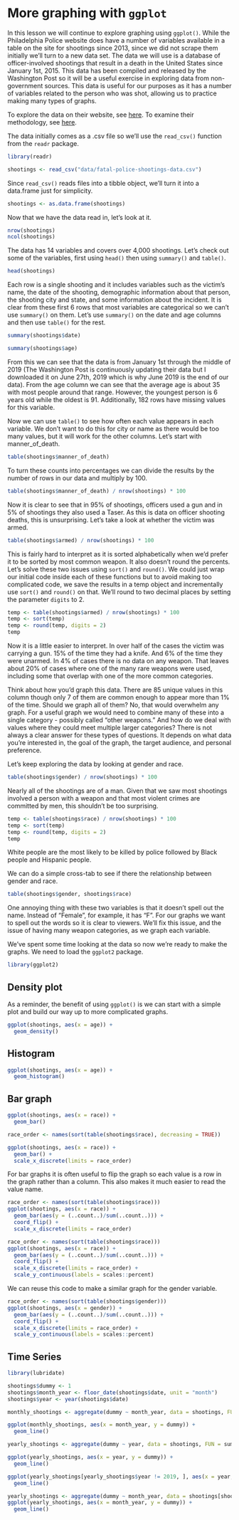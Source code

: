 # More graphing with `ggplot` {#ois_graphs}

In this lesson we will continue to explore graphing using `ggplot()`. While the Philadelphia Police website does have a number of variables available in a table on the site for shootings since 2013, since we did not scrape them initially we'll turn to a new data set. The data we will use is a database of officer-involved shootings that result in a death in the United States since January 1st, 2015. This data has been compiled and released by the Washington Post so it will be a useful exercise in exploring data from non-government sources. This data is useful for our purposes as it has a number of variables related to the person who was shot, allowing us to practice making many types of graphs. 

To explore the data on their website, see [here](https://www.washingtonpost.com/graphics/2019/national/police-shootings-2019/?utm_term=.e870afc9a00c). 
To examine their methodology, see [here](https://www.washingtonpost.com/national/how-the-washington-post-is-examining-police-shootings-in-the-united-states/2016/07/07/d9c52238-43ad-11e6-8856-f26de2537a9d_story.html?utm_term=.f07e9800092b).

The data initially comes as a .csv file so we'll use the `read_csv()` function from the `readr` package. 

```r
library(readr)
```

```r
shootings <- read_csv("data/fatal-police-shootings-data.csv")
```

Since `read_csv()` reads files into a tibble object, we'll turn it into a data.frame just for simplicity.

```r
shootings <- as.data.frame(shootings)
```

Now that we have the data read in, let's look at it.

```r
nrow(shootings)
ncol(shootings)
```

The data has 14 variables and covers over 4,000 shootings. Let's check out some of the variables, first using `head()` then using `summary()` and `table()`.

```r
head(shootings)
```

Each row is a single shooting and it includes variables such as the victim's name, the date of the shooting, demographic information about that person, the shooting city and state, and some information about the incident. It is clear from these first 6 rows that most variables are categorical so we can't use `summary()` on them. Let's use `summary()` on the date and age columns and then use `table()` for the rest. 

```r
summary(shootings$date)
```

```r
summary(shootings$age)
```

From this we can see that the data is from January 1st through the middle of 2019 (The Washington Post is continuously updating their data but I downloaded it on June 27th, 2019 which is why June 2019 is the end of our data). From the age column we can see that the average age is about 35 with most people around that range. However, the youngest person is 6 years old while the oldest is 91. Additionally, 182 rows have missing values for this variable. 

Now we can use `table()` to see how often each value appears in each variable. We don't want to do this for city or name as there would be too many values, but it will work for the other columns. Let's start with manner_of_death.

```r
table(shootings$manner_of_death)
```

To turn these counts into percentages we can divide the results by the number of rows in our data and multiply by 100.

```r
table(shootings$manner_of_death) / nrow(shootings) * 100
```

Now it is clear to see that in 95% of shootings, officers used a gun and in 5% of shootings they also used a Taser. As this is data on officer shooting deaths, this is unsurprising. Let's take a look at whether the victim was armed.

```r
table(shootings$armed) / nrow(shootings) * 100
```

This is fairly hard to interpret as it is sorted alphabetically when we'd prefer it to be sorted by most common weapon. It also doesn't round the percents. Let's solve these two issues using `sort()` and `round()`. We could just wrap our initial code inside each of these functions but to avoid making too complicated code, we save the results in a temp object and incrementally use `sort()` and `round()` on that. We'll round to two decimal places by setting the parameter `digits` to 2.

```r
temp <- table(shootings$armed) / nrow(shootings) * 100
temp <- sort(temp)
temp <- round(temp, digits = 2)
temp
```

Now it is a little easier to interpret. In over half of the cases the victim was carrying a gun. 15% of the time they had a knife. And 6% of the time they were unarmed. In 4% of cases there is no data on any weapon. That leaves about 20% of cases where one of the many rare weapons were used, including some that overlap with one of the more common categories.

Think about how you'd graph this data. There are 85 unique values in this column though only 7 of them are common enough to appear more than 1% of the time. Should we graph all of them? No, that would overwhelm any graph. For a useful graph we would need to combine many of these into a single category - possibly called "other weapons." And how do we deal with values where they could meet multiple larger categories? There is not always a clear answer for these types of questions. It depends on what data you're interested in, the goal of the graph, the target audience, and personal preference. 

Let's keep exploring the data by looking at gender and race. 

```r
table(shootings$gender) / nrow(shootings) * 100
```

Nearly all of the shootings are of a man. Given that we saw most shootings involved a person with a weapon and that most violent crimes are committed by men, this shouldn't be too surprising. 

```r
temp <- table(shootings$race) / nrow(shootings) * 100
temp <- sort(temp)
temp <- round(temp, digits = 2)
temp
```

White people are the most likely to be killed by police followed by Black people and Hispanic people. 

We can do a simple cross-tab to see if there the relationship between gender and race.

```r
table(shootings$gender, shootings$race)
```

One annoying thing with these two variables is that it doesn't spell out the name. Instead of "Female", for example, it has "F". For our graphs we want to spell out the words so it is clear to viewers. We'll fix this issue, and the issue of having many weapon categories, as we graph each variable.

We've spent some time looking at the data so now we're ready to make the graphs. We need to load the `ggplot2` package.

```r
library(ggplot2)
```

## Density plot

As a reminder, the benefit of using `ggplot()` is we can start with a simple plot and build our way up to more complicated graphs. 

```r
ggplot(shootings, aes(x = age)) + 
  geom_density()
```

## Histogram

```r
ggplot(shootings, aes(x = age)) + 
  geom_histogram()
```

## Bar graph

```r
ggplot(shootings, aes(x = race)) + 
  geom_bar()
```

```r
race_order <- names(sort(table(shootings$race), decreasing = TRUE))

ggplot(shootings, aes(x = race)) + 
  geom_bar() +
  scale_x_discrete(limits = race_order)
```

For bar graphs it is often useful to flip the graph so each value is a row in the graph rather than a column. This also makes it much easier to read the value name.

```r
race_order <- names(sort(table(shootings$race)))
ggplot(shootings, aes(x = race)) + 
  geom_bar(aes(y = (..count..)/sum(..count..))) +
  coord_flip() +
  scale_x_discrete(limits = race_order)
```


```r
race_order <- names(sort(table(shootings$race)))
ggplot(shootings, aes(x = race)) + 
  geom_bar(aes(y = (..count..)/sum(..count..))) +
  coord_flip() +
  scale_x_discrete(limits = race_order) +
  scale_y_continuous(labels = scales::percent)
```

We can reuse this code to make a similar graph for the gender variable.

```r
race_order <- names(sort(table(shootings$gender)))
ggplot(shootings, aes(x = gender)) + 
  geom_bar(aes(y = (..count..)/sum(..count..))) +
  coord_flip() +
  scale_x_discrete(limits = race_order) +
  scale_y_continuous(labels = scales::percent)
```
 

## Time Series

```r
library(lubridate)
```

```r
shootings$dummy <- 1
shootings$month_year <- floor_date(shootings$date, unit = "month")
shootings$year <- year(shootings$date)
```

```r
monthly_shootings <- aggregate(dummy ~ month_year, data = shootings, FUN = sum)
```

```r
ggplot(monthly_shootings, aes(x = month_year, y = dummy)) +
  geom_line()
```

```r
yearly_shootings <- aggregate(dummy ~ year, data = shootings, FUN = sum)
```

```r
ggplot(yearly_shootings, aes(x = year, y = dummy)) +
  geom_line()
```

```r
ggplot(yearly_shootings[yearly_shootings$year != 2019, ], aes(x = year, y = dummy)) +
  geom_line()
```


```r
yearly_shootings <- aggregate(dummy ~ month_year, data = shootings[shootings$armed == "unarmed", ], FUN = sum)
ggplot(yearly_shootings, aes(x = month_year, y = dummy)) +
  geom_line()
```